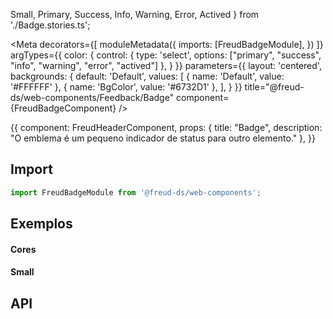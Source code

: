  Small,
  Primary,
  Success,
  Info,
  Warning,
  Error,
  Actived
} from './Badge.stories.ts';

<Meta 
  decorators={[
    moduleMetadata({
      imports: [FreudBadgeModule],
    })
  ]}
  argTypes={{
    color: {
      control: {
        type: 'select',
        options: ["primary", "success", "info", "warning", "error", "actived"]
      },
    }
  }}
  parameters={{
    layout: 'centered',
    backgrounds: {
      default: 'Default',
      values: [
        { name: 'Default', value: '#FFFFFF' },
        { name: 'BgColor', value: '#6732D1' },
      ],
    }
  }}
  title="@freud-ds/web-components/Feedback/Badge"
  component={FreudBadgeComponent}
/>

<Story name="Storyname-hidden">
  {{
    component: FreudHeaderComponent,
    props: {
      title: "Badge",
      description: "O emblema é um pequeno indicador de status para outro elemento."
    },
  }}
</Story>

## <a id="importing"></a>Import

```ts
import FreudBadgeModule from '@freud-ds/web-components';
```

## <a id="exemplosw"></a>Exemplos

#### Cores
<Canvas>
  <Story story={Primary}/>
  <Story story={Success}/>
  <Story story={Info}/>
  <Story story={Warning}/>
  <Story story={Error}/>
  <Story story={Actived}/>
</Canvas>

#### Small
<Canvas>
  <Story story={Small}/>
</Canvas>

## <a id="api"></a>API

<ArgsTable of={FreudBadgeComponent} />
